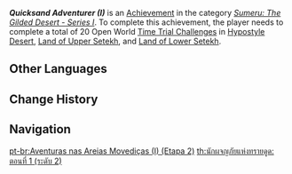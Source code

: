 {{Achievement Infobox
|title        = Quicksand Adventurer (I)
|id           = 80189
|order id     = 191
|category     = Sumeru: The Gilded Desert - Series I
|description  = Complete a total of 20 Open World [[Time Trial Challenge]]s in [[Hypostyle Desert]], [[Land of Upper Setekh]], and [[Land of Lower Setekh]].
|requirements = 
|primogems    = 10
|tracking     = Tracks the amount of Open World mechanism-activated Time Trial Challenges completed.
|topic        = Time Trial Challenges
|hidden       = 
|tier         = 2
|tiers_total  = 3
|set          = Quicksand Adventurer (I)
}}
'''''Quicksand Adventurer (I)''''' is an [[Achievement]] in the category ''[[Sumeru: The Gilded Desert - Series I]]''. To complete this achievement, the player needs to complete a total of 20 Open World [[Time Trial Challenge]]s in [[Hypostyle Desert]], [[Land of Upper Setekh]], and [[Land of Lower Setekh]].
<!--
==Gameplay Notes==

==Trivia==

==Video Guides==
{{EVT
|video1   = 
|caption1 = 
}}
-->
==Other Languages==
{{Other Languages|Transclude=Quicksand Adventurer (I)}}

==Change History==
{{Change History|3.1}}
<!--
==References==
{{Reflist}}
-->
==Navigation==
{{Achievement Navbox}}

[[pt-br:Aventuras nas Areias Movediças (I) (Etapa 2)]]
[[th:นักผจญภัยแห่งทรายดูด: ตอนที่ 1 (ระดับ 2)]]
